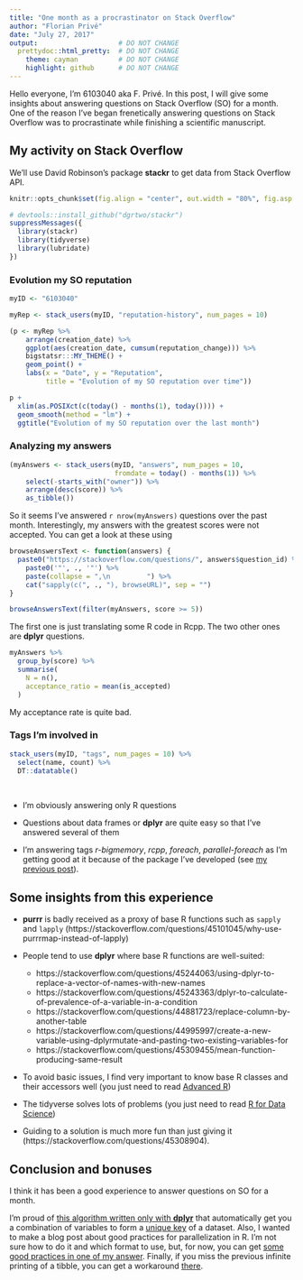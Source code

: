 ```yaml
---
title: "One month as a procrastinator on Stack Overflow"
author: "Florian Privé"
date: "July 27, 2017"
output:                    # DO NOT CHANGE
  prettydoc::html_pretty:  # DO NOT CHANGE
    theme: cayman          # DO NOT CHANGE
    highlight: github      # DO NOT CHANGE
---
```


Hello everyone, I'm 6103040 aka F. Privé.
In this post, I will give some insights about answering questions on Stack Overflow (SO) for a month.
One of the reason I've began frenetically answering questions on Stack Overflow was to procrastinate while finishing a scientific manuscript.

## My activity on Stack Overflow

We'll use David Robinson's package **stackr** to get data from Stack Overflow API.

```r
knitr::opts_chunk$set(fig.align = "center", out.width = "80%", fig.asp = 0.75, fig.width = 8)
```

```r
# devtools::install_github("dgrtwo/stackr")
suppressMessages({
  library(stackr)
  library(tidyverse)
  library(lubridate)
})
```


### Evolution my SO reputation

```r
myID <- "6103040"

myRep <- stack_users(myID, "reputation-history", num_pages = 10)

(p <- myRep %>%
    arrange(creation_date) %>%
    ggplot(aes(creation_date, cumsum(reputation_change))) %>%
    bigstatsr:::MY_THEME() +
    geom_point() +
    labs(x = "Date", y = "Reputation", 
         title = "Evolution of my SO reputation over time"))

p +
  xlim(as.POSIXct(c(today() - months(1), today()))) +
  geom_smooth(method = "lm") +
  ggtitle("Evolution of my SO reputation over the last month")
```

### Analyzing my answers

```r
(myAnswers <- stack_users(myID, "answers", num_pages = 10,
                          fromdate = today() - months(1)) %>%
    select(-starts_with("owner")) %>%
    arrange(desc(score)) %>%
    as_tibble())
```

So it seems I've answered `r nrow(myAnswers)` questions over the past month. Interestingly, my answers with the greatest scores were not accepted. You can get a look at these using 

```r
browseAnswersText <- function(answers) {
  paste0("https://stackoverflow.com/questions/", answers$question_id) %>%
    paste0('"', ., '"') %>%
    paste(collapse = ",\n         ") %>%
    cat("sapply(c(", ., "), browseURL)", sep = "")
}

browseAnswersText(filter(myAnswers, score >= 5))
```

The first one is just translating some R code in Rcpp. The two other ones are **dplyr** questions.

```r
myAnswers %>% 
  group_by(score) %>%
  summarise(
    N = n(),
    acceptance_ratio = mean(is_accepted)
  )
```

My acceptance rate is quite bad. 


### Tags I'm involved in

```r
stack_users(myID, "tags", num_pages = 10) %>%
  select(name, count) %>%
  DT::datatable() 
```

<br/>

- I'm obviously answering only R questions

- Questions about data frames or **dplyr** are quite easy so that I've answered several of them

- I'm answering tags *r-bigmemory*, *rcpp*, *foreach*, *parallel-foreach* as I'm getting good at it because of the package I've developed (see [my previous post](https://privefl.github.io/blog/package-bigstatsr-statistics-with-matrices-on-disk-user-2017/)).


## Some insights from this experience

- **purrr** is badly received as a proxy of base R functions such as `sapply` and `lapply` (https://stackoverflow.com/questions/45101045/why-use-purrrmap-instead-of-lapply)

- People tend to use **dplyr** where base R functions are well-suited:

    - https://stackoverflow.com/questions/45244063/using-dplyr-to-replace-a-vector-of-names-with-new-names
    - https://stackoverflow.com/questions/45243363/dplyr-to-calculate-of-prevalence-of-a-variable-in-a-condition
    - https://stackoverflow.com/questions/44881723/replace-column-by-another-table
    - https://stackoverflow.com/questions/44995997/create-a-new-variable-using-dplyrmutate-and-pasting-two-existing-variables-for
    - https://stackoverflow.com/questions/45309455/mean-function-producing-same-result
    
- To avoid basic issues, I find very important to know base R classes and their accessors well (you just need to read [Advanced R](http://adv-r.had.co.nz/))

- The tidyverse solves lots of problems (you just need to read [R for Data Science](http://r4ds.had.co.nz/))

- Guiding to a solution is much more fun than just giving it (https://stackoverflow.com/questions/45308904). 


## Conclusion and bonuses

I think it has been a good experience to answer questions on SO for a month. 

I'm proud of [this algorithm written only with **dplyr**](https://stackoverflow.com/a/45302898/6103040) that automatically get you a combination of variables to form a [unique key](https://en.wikipedia.org/wiki/Unique_key) of a dataset. Also, I wanted to make a blog post about good practices for parallelization in R. I'm not sure how to do it and which format to use, but, for now, you can get [some good practices in one of my answer](https://stackoverflow.com/a/45196081/6103040). Finally, if you miss the previous infinite printing of a tibble, you can get a workaround [there](https://stackoverflow.com/a/44868837/6103040).
